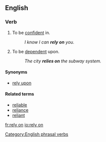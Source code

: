 ==English==

===Verb===
{{infl|en|verb|head=to [[rely]] [[on]]}}

# To be [[confident]] in.
#: ''I know I can '''rely on''' you.''
# To be [[dependent]] upon.
#: ''The city '''relies on''' the subway system.''

====Synonyms====
*[[rely upon]]

====Related terms====
*[[reliable]]
*[[reliance]]
*[[reliant]]

[[Category:English phrasal verbs]]
[[fr:rely on]]
[[io:rely on]]